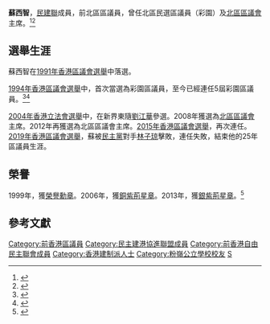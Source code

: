 '''蘇西智'''{{SBS}}{{MH}}，[[民主建港協進聯盟|民建聯]]成員，前北區區議員，曾任北區民選區議員（彩園）及[[北區區議會|北區區議會]]主席。<ref>{{Cite web|title =北區區議會成員資料|url =http://www.districtcouncils.gov.hk/north/tc/2012_2015/member_details.html|work =[[北區區議會|北區區議會]]|deadurl =yes|archiveurl =https://web.archive.org/web/20121013015800/http://www.districtcouncils.gov.hk/north/tc/2012_2015/member_details.html|archivedate =2012-10-13|date =|access-date =2015-04-15}}</ref><ref>{{Cite web|title =北區區議會 - 北區區議會議員資料 蘇西智先生, SBS, MH|url =http://www.districtcouncils.gov.hk/north/tc_chi/members/info/dc_member_list_detail.php?member_id=1888|work =[[北區區議會|北區區議會]]|deadurl =yes|archiveurl =http://web.archive.org/web/20170801160142/http://www.districtcouncils.gov.hk/north/tc_chi/members/info/dc_member_list_detail.php?member_id=1888|archivedate =2017-08-01|date =2016-01-12|access-date =2022-01-20}}</ref>

==選舉生涯==
蘇西智在[[1991年香港區議會選舉|1991年香港區議會選舉]]中落選。

[[1994年香港區議會選舉|1994年香港區議會選舉]]中，首次當選為彩園區議員，至今已經連任5屆彩園區議員。<ref>{{Cite news|url=http://202.55.1.84/news/11/10/19/hkdc_news-1415571.htm|title=蘇西智有求必應深得民心|work=大公報|date=2011-10-19|accessdate=2015-04-15|archive-date=2015-11-23|archive-url=https://web.archive.org/web/20151123144630/http://202.55.1.84/news/11/10/19/hkdc_news-1415571.htm|dead-url=yes}}</ref><ref>{{Cite news |url=http://www.881903.com/page/zh-tw/newsdetail.aspx?ItemId=448818&csid=261_341 |title=蘇西智成功連任批評黃成智地區工作差劣 |work=商業電台 |date=2011-11-07 |accessdate=2015-04-15 |archive-date=2019-12-02 |archive-url=https://web.archive.org/web/20191202120349/https://www.881903.com/page/zh-tw/newsdetail.aspx?ItemId=448818&csid=261_341 |dead-url=no }}</ref>

[[2004年香港立法會選舉|2004年香港立法會選舉]]中，在新界東隨[[劉江華|劉江華]]參選。2008年獲選為[[北區區議會|北區區議會]]主席。2012年再獲選為北區區議會主席。[[2015年香港區議會選舉|2015年香港區議會選舉]]，再次連任。
[[2019年香港區議會選舉|2019年香港區議會選舉]]，蘇被[[民主黨_(香港)|民主黨]]對手[[林子琼|林子琼]]擊敗，連任失敗，結束他的25年區議員生涯。

==榮譽==
1999年，獲[[榮譽勳章_(香港)|榮譽勳章]]。2006年，獲[[銅紫荊星章|銅紫荊星章]]。2013年，獲[[銀紫荊星章|銀紫荊星章]]。<ref >{{Cite web | url = http://www.info.gov.hk/cml/miscell/index2.htm | title = 香港特別行政區獲授勳及嘉獎人士 | work = 香港特區政府 | accessdate = 2015-04-15 | archive-date = 2013-01-08 | archive-url = https://www.webcitation.org/6DWCy7Lwo?url=http://www.info.gov.hk/cml/miscell/index2.htm | dead-url = yes }}</ref>

==參考文獻==
{{reflist}}
{{start box}}
{{s-par}}
{{s-before|[[劉天生|劉天生]]}}
{{s-title|[[北區區議會|北區區議會]]主席|2008年—2019年12月31日}}
{{s-after|[[羅庭德|羅庭德]]}}
{{s-before|[[狄志遠|狄志遠]]<br/>[[黃成智|黃成智]]}}
{{s-title|[[北區區議會|北區區議會]]<br>{{small|[[彩園_(選區)|彩園]]選區區議員}}|1994年10月1日—2019年12月31日}}
{{s-after|[[林子琼|林子琼]]}}
{{end}}
[[Category:前香港區議員|Category:前香港區議員]]
[[Category:民主建港協進聯盟成員|Category:民主建港協進聯盟成員]]
[[Category:前香港自由民主聯會成員|Category:前香港自由民主聯會成員]]
[[Category:香港建制派人士|Category:香港建制派人士]]
[[Category:粉嶺公立學校校友|Category:粉嶺公立學校校友]]
[[Category:蘇姓|S]]
